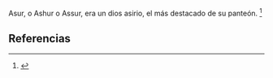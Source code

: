 Asur, o Ashur o Assur, era un dios asirio, el más destacado de su panteón. <ref>{{lib|LU|97|6|2}}</ref> 

== Referencias ==
<references />

